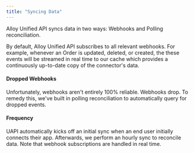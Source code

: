 ```yaml
---
title: "Syncing Data"
---
```


Alloy Unified API syncs data in two ways: Webhooks and Polling reconciliation.

By default, Alloy Unified API subscribes to all relevant webhooks. For example, whenever an Order is updated, deleted, or created, the these events will be streamed in real time to our cache which provides a continuously up-to-date copy of the connector's data.

#### Dropped Webhooks

Unfortunately, webhooks aren't entirely 100% reliable. Webhooks drop. To remedy this, we've built in polling reconciliation to automatically query for dropped events.

#### Frequency

UAPI automatically kicks off an initial sync when an end user initially connects their app. Afterwards, we perform an hourly sync to reconcile data. Note that webhook subscriptions are handled in real time.